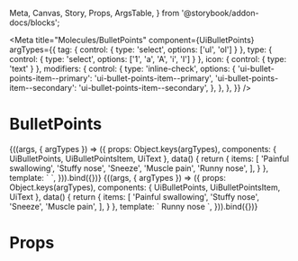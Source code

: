   Meta, Canvas, Story, Props, ArgsTable,
} from '@storybook/addon-docs/blocks';

<Meta
  title="Molecules/BulletPoints"
  component={UiBulletPoints}
  argTypes={{
    tag: { control: { type: 'select', options: ['ul', 'ol'] } },
    type: { control: { type: 'select', options: ['1', 'a', 'A', 'i', 'I'] } },
    icon: { control: { type: 'text' } },
    modifiers: {
      control: {
        type: 'inline-check',
        options: {
          'ui-bullet-points-item--primary': 'ui-bullet-points-item--primary',
          'ui-bullet-points-item--secondary': 'ui-bullet-points-item--secondary',
        },
      },
    },
  }}
/>

# BulletPoints

<Canvas>
  <Story
    name="Common"
    args={{
      tag: 'ul',
      type: '1',
      icon: 'bullet',
    }}
  >
    {((args, { argTypes }) => ({
      props: Object.keys(argTypes),
      components: { UiBulletPoints, UiBulletPointsItem, UiText },
      data() {
        return {
          items: [
            'Painful swallowing',
            'Stuffy nose',
            'Sneeze',
            'Muscle pain',
            'Runny nose',
          ],
        }
      },
      template: `<UiBulletPoints :tag="tag" :type="type">
        <template v-for="(item, key) in items" :key="key">
          <UiBulletPointsItem :icon="icon" :class="modifiers">
            <UiText tag="span">{{item}}</UiText>
          </UiBulletPointsItem>
        </template>
      </UiBulletPoints>`,
    })).bind({})}
  </Story>
</Canvas>

<Canvas>
  <Story
    name="[example] nested"
  >
    {((args, { argTypes }) => ({
      props: Object.keys(argTypes),
      components: { UiBulletPoints, UiBulletPointsItem, UiText },
      data() {
        return {
          items: [
            'Painful swallowing',
            'Stuffy nose',
            'Sneeze',
            'Muscle pain',
          ],
        }
      },
      template: `<UiBulletPoints tag="ol" type="1">
        <template v-for="(item, key) in items" :key="key">
          <UiBulletPointsItem :icon="icon" :class="modifiers">
            <UiText tag="span">{{item}}</UiText>
          </UiBulletPointsItem>
        </template>
        <UiBulletPointsItem>
            <UiText tag="span">Runny nose</UiText>
            <UiBulletPoints tag="ol" type="a">
              <template v-for="(item, key) in items" :key="key">
                <UiBulletPointsItem>
                  <UiText tag="span">{{item}}</UiText>
                  <UiBulletPoints tag="ul">
                    <template v-for="(item, key) in items" :key="key">
                      <UiBulletPointsItem>
                        <UiText tag="span">{{item}}</UiText>
                      </UiBulletPointsItem>
                    </template>
                  </UiBulletPoints>
                </UiBulletPointsItem>
              </template>
            </UiBulletPoints>
        </UiBulletPointsItem>
      </UiBulletPoints>`,
    })).bind({})}
  </Story>
</Canvas>

# Props

<Props of={UiBulletPoints} />
